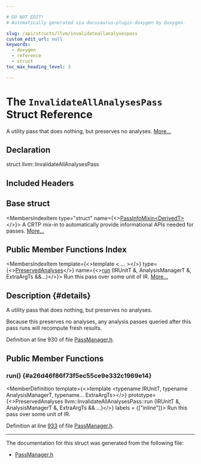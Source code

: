 ```yaml
---

# DO NOT EDIT!
# Automatically generated via docusaurus-plugin-doxygen by Doxygen.

slug: /api/structs/llvm/invalidateallanalysespass
custom_edit_url: null
keywords:
  - doxygen
  - reference
  - struct
toc_max_heading_level: 3

---
```





# The `InvalidateAllAnalysesPass` Struct Reference

<DoxygenPage pluginConfig={pluginConfig}>

A utility pass that does nothing, but preserves no analyses. <a href="#details">More...</a>

## Declaration

<CodeBlock>struct llvm::InvalidateAllAnalysesPass</CodeBlock>

## Included Headers

<IncludesList>
<IncludesListItem
  filePath="llvm/IR/PassManager.h"
  permalink="/docs/api/files/include/include/llvm/include/llvm/ir/passmanager-h"
  isLocal="true" />
</IncludesList>

## Base struct

<MembersIndex>

<MembersIndexItem
  type="struct"
  name={<><a href="/docs/api/structs/llvm/passinfomixin">PassInfoMixin&lt;DerivedT&gt;</a></>}>
A CRTP mix-in to automatically provide informational APIs needed for passes. <a href="/docs/api/structs/llvm/passinfomixin/#details">More...</a>
</MembersIndexItem>

</MembersIndex>

## Public Member Functions Index

<MembersIndex>

<MembersIndexItem
  template={<>template &lt; ... &gt;</>}
  type={<><a href="/docs/api/classes/llvm/preservedanalyses">PreservedAnalyses</a></>}
  name={<><a href="#a26d46f86f73f5ec55ce9e332c1969e14">run</a> (IRUnitT &amp;, AnalysisManagerT &amp;, ExtraArgTs &amp;&amp;...)</>}>
Run this pass over some unit of IR. <a href="#a26d46f86f73f5ec55ce9e332c1969e14">More...</a>
</MembersIndexItem>

</MembersIndex>

## Description {#details}

A utility pass that does nothing, but preserves no analyses.

Because this preserves no analyses, any analysis passes queried after this pass runs will recompute fresh results.

Definition at line 930 of file <a href="/docs/api/files/include/include/llvm/include/llvm/ir/passmanager-h">PassManager.h</a>.

<SectionDefinition>

## Public Member Functions

### run() {#a26d46f86f73f5ec55ce9e332c1969e14}

<MemberDefinition
  template={<>template &lt;typename IRUnitT, typename AnalysisManagerT, typename... ExtraArgTs&gt;</>}
  prototype={<>PreservedAnalyses llvm::InvalidateAllAnalysesPass::run (IRUnitT &amp;, AnalysisManagerT &amp;, ExtraArgTs &amp;&amp; ...)</>}
  labels = {["inline"]}>
Run this pass over some unit of IR.

Definition at line <a href="/docs/api/files/include/include/llvm/include/llvm/ir/passmanager-h/#l00933">933</a> of file <a href="/docs/api/files/include/include/llvm/include/llvm/ir/passmanager-h">PassManager.h</a>.
</MemberDefinition>

</SectionDefinition>

<hr/>

The documentation for this struct was generated from the following file:

<ul>
<li><a href="/docs/api/files/include/include/llvm/include/llvm/ir/passmanager-h">PassManager.h</a></li>
</ul>

</DoxygenPage>
